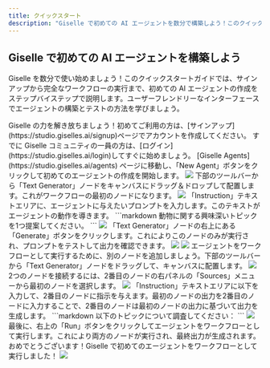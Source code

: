 ```yaml
---
title: クイックスタート
description: "Giselle で初めての AI エージェントを数分で構築しよう！このクイックスタートガイドはサインアップからワークフローの実行までをカバーします。"
---
```


## Giselle で初めての AI エージェントを構築しよう

Giselle を数分で使い始めましょう！このクイックスタートガイドでは、サインアップから完全なワークフローの実行まで、初めての AI エージェントの作成をステップバイステップで説明します。ユーザーフレンドリーなインターフェースでエージェントの構築とテストの方法を学びましょう。

<Steps>
  <Step title="サインアップ">
    Giselle の力を解き放ちましょう！初めてご利用の方は、[サインアップ](https://studio.giselles.ai/signup)ページでアカウントを作成してください。
    すでに Giselle コミュニティの一員の方は、[ログイン](https://studio.giselles.ai/login)してすぐに始めましょう。
  </Step>
  <Step title="エージェントを構築する">
    <AccordionGroup>
      <Accordion title="エージェントを作成する" defaultOpen={true}>
        [Giselle Agents](https://studio.giselles.ai/agents) ページに移動し、「New Agent」ボタンをクリックして初めてのエージェントの作成を開始します。
        <Frame>
          <img src="/ja/images/quickstart/new-agent.png" />
        </Frame>
      </Accordion>
      <Accordion title="ノードを配置する" defaultOpen={true}>
        下部のツールバーから「Text Generator」ノードをキャンバスにドラッグ＆ドロップして配置します。これがワークフローの最初のノードになります。
        <Frame>
          <img src="/ja/images/quickstart/place-text-generator.png" />
        </Frame>
      </Accordion>
      <Accordion title="エージェントに指示を与える" defaultOpen={true}>
        「Instruction」テキストエリアに、エージェントに与えたいプロンプトを入力します。このテキストがエージェントの動作を導きます。
        ```markdown
        動物に関する興味深いトピックを1つ提案してください。
        ```
        <Frame>
          <img src="/ja/images/quickstart/give-instructions-to-your-agent.png" />
        </Frame>
      </Accordion>
      <Accordion title="エージェントをテストする" defaultOpen={true}>
        「Text Generator」ノードの右上にある「Generate」ボタンをクリックします。これによりこのノードのみが実行され、プロンプトをテストして出力を確認できます。
        <Frame>
          <img src="/ja/images/quickstart/run-a-test-drive-of-your-agent.png" />
        </Frame>
        <Frame>
          <img src="/ja/images/quickstart/run-a-test-drive-of-your-agent-result.png" />
        </Frame>
      </Accordion>
    </AccordionGroup>
  </Step>
  <Step title="エージェントをワークフローとして実行する">
    <AccordionGroup>
      <Accordion title="別のノードを追加する" defaultOpen={true}>
        エージェントをワークフローとして実行するために、別のノードを追加しましょう。下部のツールバーから「Text Generator」ノードをドラッグして、キャンバスに配置します。
        <Frame>
          <img src="/ja/images/quickstart/add-another-node.png" />
        </Frame>
      </Accordion>
      <Accordion title="ノードを接続する" defaultOpen={true}>
        2つのノードを接続するには、2番目のノードの右パネルの「Sources」メニューから最初のノードを選択します。
        <Frame>
          <img src="/ja/images/quickstart/connect-the-nodes.png" />
        </Frame>
      </Accordion>
      <Accordion title="2番目のノードに指示を与える" defaultOpen={true}>
        「Instruction」テキストエリアに以下を入力して、2番目のノードに指示を与えます。最初のノードの出力を2番目のノードに入力することで、2番目のノードは最初のノードの出力に基づいて出力を生成します。
        ```markdown
        以下のトピックについて調査してください：
        ```
        <Frame>
          <img src="/ja/images/quickstart/give-instructions-to-the-second-node.png" />
        </Frame>
      </Accordion>
      <Accordion title="エージェントを実行する" defaultOpen={true}>
        最後に、右上の「Run」ボタンをクリックしてエージェントをワークフローとして実行します。これにより両方のノードが実行され、最終出力が生成されます。おめでとうございます！Giselle で初めてのエージェントをワークフローとして実行しました！
        <Frame>
          <img src="/ja/images/quickstart/run-the-agent-as-a-workflow.png" />
        </Frame>
      </Accordion>
    </AccordionGroup>
  </Step>
</Steps>